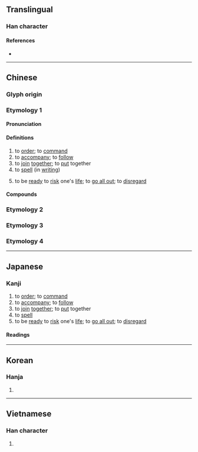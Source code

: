 {{also|拚}}
{{character info}}
{{character info|0x2F8BA}}
==Translingual==

===Han character===
{{Han char|rn=64|rad=手|as=06|sn=9|four=58041|canj=QTT,QYJJ|ids=⿰扌并}}

====References====
* {{Han ref|kx=0428.220|dkj=12012|dj=0777.160|hdz=31875.080|uh=62FC|ud=25340|bh=ABF7|bd=44023}}

----

==Chinese==

===Glyph origin===
{{Han etym}}

===Etymology 1===
{{zh-forms|alt=拚-“to risk one's life”}}

====Pronunciation====
{{zh-pron
|m=pīn
|ma=Zh-pin.ogg
|m-s=
|c=ping1,ping3
|c-t=
|g=
|h=pfs=phîn
|j=
|mb=
|md=pĭng
|mn=pheng/ml,twv:phèng/twv:peng/ml,sg:piàⁿ
|mn_note=pheng/phèng/peng - literary; piàⁿ - vernacular, 拚 is used in Taiwan
|mn-t=pêng1
|w=1phin
|x=
|mc=y
|oc=y
|cat=v
}}

====Definitions====
{{zh-hanzi}}

# to [[order]]; to [[command]]
# to [[accompany]]; to [[follow]]
# to [[join]] [[together]]; to [[put]] together
# to [[spell]] (in [[writing]])
#: {{zh-x|拼音|[[Pinyin]]}}
# to be [[ready]] to [[risk]] one's [[life]]; to [[go all out]]; to [[disregard]]

====Compounds====
{{zh-der|火拼|七拼八湊|大車拼|單拼法|三拼音|拼刺|拼音文字|拼扒|拼法|拼貼|瞎拼|打拼|拼死|拼裝|拼花地板|拼音字母|拼集|拼合版畫|東拼西湊|拼組|拼音|拼貼藝術|拼綴|拼寫|拼裝車|拼卻|拼圖|拼生死|拼|盤|拼命三郎|拼版|拼湊|拼命|耶魯拼音|拼合|拼字|血拼}}

===Etymology 2===
{{zh-see|抨|v}}

===Etymology 3===
{{zh-see|摒|v}}

===Etymology 4===
{{zh-see|拚|ss}}

{{zh-cat|Intermediate}}

----

==Japanese==

===Kanji===
{{ja-kanji|grade=|rs=手06}}

# to [[order]]; to [[command]]
# to [[accompany]]; to [[follow]]
# to [[join]] [[together]]; to [[put]] together
# to [[spell]]
# to be [[ready]] to [[risk]] one's [[life]]; to [[go all out]]; to [[disregard]]

====Readings====
{{ja-readings
|on=ほう, へい, ひょう
|kun=したがう
}}

----

==Korean==

===Hanja===
{{ko-hanja|hangeul=병}}

# {{rfdef|ko|sort=手06}}

----

==Vietnamese==

===Han character===
{{vi-readings|reading=phanh; bính |rs=手06}}

# {{rfdef|vi|sort=手06}}